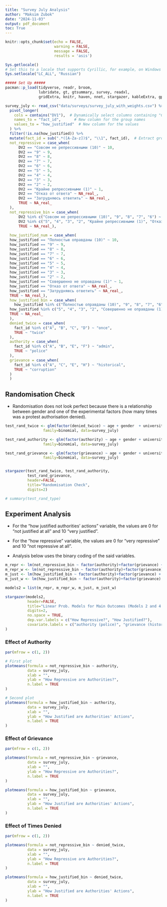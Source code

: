 ```yaml
---
title: "Survey July Analysis"
author: "Maksim Zubok"
date: "2024-11-03"
output: pdf_document
toc: True
---
```


```r
knitr::opts_chunk$set(echo = FALSE,
                      warning = FALSE,
                      message = FALSE,
                      results = 'asis')

Sys.getlocale()
# Set this to a locale that supports Cyrillic, for example, on Windows
Sys.setlocale("LC_ALL", "Russian")

##### Set Up #####
pacman::p_load(tidyverse, readr, broom, 
               lubridate, gt, gtsummary, survey, readxl,
               gridExtra, knitr, haven, nnet, stargazer, kableExtra, gplots)
```



```r
survey_july <- read_csv("data/surveys/survey_july_with_weights.csv") %>% 
  pivot_longer(
    cols = contains("DV1"),  # Dynamically select columns containing "Group"
    names_to = "fact_id",      # New column for the group names
    values_to = "how_justified"  # New column for the values
  ) %>%
  filter(!is.na(how_justified)) %>% 
  mutate(fact_id = sub(".*([A-Za-z])$", "\\1", fact_id),  # Extract group numbers,
  not_repressive = case_when(
      DV2 == "Совсем не репрессивными (10)" ~ 10,
      DV2 == "9" ~ 9,
      DV2 == "8" ~ 8,
      DV2 == "7" ~ 7,
      DV2 == "6" ~ 6,
      DV2 == "5" ~ 5,
      DV2 == "4" ~ 4,
      DV2 == "3" ~ 3,
      DV2 == "2" ~ 2,
      DV2 == "Крайне репрессивными (1)" ~ 1,
      DV2 == "Отказ от ответа" ~ NA_real_,
      DV2 == "Затрудняюсь ответить" ~ NA_real_,
      TRUE ~ NA_real_
  ),
  not_repressive_bin = case_when(
      DV2 %in% c("Совсем не репрессивными (10)", "9", "8", "7", "6") ~ 1,
      DV2 %in% c("5", "4", "3", "2", "Крайне репрессивными (1)", "Отказ от ответа", "Затрудняюсь ответить") ~ 0,
      TRUE ~ NA_real_),
  
  how_justified_num = case_when(
  how_justified == "Полностью оправданы (10)" ~ 10,
  how_justified == "9" ~ 9,
  how_justified == "8" ~ 8,
  how_justified == "7" ~ 7,
  how_justified == "6" ~ 6,
  how_justified == "5" ~ 5,
  how_justified == "4" ~ 4,
  how_justified == "3" ~ 3,
  how_justified == "2" ~ 2,
  how_justified == "Совершенно не оправданы (1)" ~ 1,
  how_justified == "Отказ от ответа" ~ NA_real_,
  how_justified == "Затрудняюсь ответить" ~ NA_real_,
  TRUE ~ NA_real_),
  how_justified_bin = case_when(
    how_justified %in% c("Полностью оправданы (10)", "9", "8", "7", "6") ~ 1,
  how_justified %in% c("5", "4", "3", "2", "Совершенно не оправданы (1)", "Отказ от ответа", "Затрудняюсь ответить") ~ 0,
  TRUE ~ NA_real_
  ),
  denied_twice = case_when(
    fact_id %in% c("A", "B", "C", "D") ~ "once",
    TRUE ~ "twice"
  ), 
  authority = case_when(
    fact_id %in% c("A", "B", "E", "F") ~ "admin",
    TRUE ~ "police"
  ),
  grievance = case_when(
    fact_id %in% c("A", "C", "E", "H") ~ "historical",
    TRUE ~ "corruption"
  )
  )
```


\newpage
## Randomisation Check

* Randomisation does not look perfect because there is a relationship between gender and one of the experimental factors (how many times was a protest authorisation denied).

```r
test_rand_twice <- glm(factor(denied_twice) ~ age + gender  + university_education,
                 family=binomial, data=survey_july)

test_rand_authority <- glm(factor(authority) ~ age + gender + university_education,
                 family=binomial, data=survey_july)

test_rand_grievance <- glm(factor(grievance) ~ age + gender + university_education,
                 family=binomial, data=survey_july)


stargazer(test_rand_twice, test_rand_authority,
          test_rand_grievance,
          header=FALSE,
          title="Randomisation Check",
          digits=2)

# summary(test_rand_type)
```

\newpage

## Experiment Analysis

* For the "how justified authorities' actions" variable, the values are 0 for "not justified at all" and 10 "very justified".

* For the "how repressive" variable, the values are 0 for "very repressive" and 10 "not repressive at all".

* Analysis below uses the binary coding of the said variables.

```r

m_repr <- lm(not_repressive_bin ~ factor(authority)+factor(grievance) + factor(denied_twice), data = survey_july)
m_repr_w <- lm(not_repressive_bin ~ factor(authority)+factor(grievance) + factor(denied_twice), data = survey_july, weights = weight_poststratify)
m_just <- lm(how_justified_bin ~ factor(authority)+factor(grievance) + factor(denied_twice), data = survey_july)
m_just_w <- lm(how_justified_bin ~ factor(authority)+factor(grievance) + factor(denied_twice), data = survey_july, weights = weight_poststratify)
```

```r
models2 = list(m_repr, m_repr_w, m_just, m_just_w)

stargazer(models2,
          header=FALSE,
          title="Linear Prob. Models for Main Outcomes (Models 2 and 4 are Weighted)",
          digits=2,
          no.space = TRUE,
          dep.var.labels = c("How Repressive?", "How Justified?"),
          covariate.labels = c("authority (police)", "grievance (historical)", "denied times (twice)")
)
```


### Effect of Authority

```r

par(mfrow = c(1, 2))

# First plot
plotmeans(formula = not_repressive_bin ~ authority,  
          data = survey_july,           
          xlab = "",  
          ylab = "How Repressive are Authorities?",          
          n.label = TRUE              
)

# Second plot
plotmeans(formula = how_justified_bin ~ authority,  
          data = survey_july,           
          xlab = "",  
          ylab = "How Justified are Authorities' Actions",          
          n.label = TRUE              
)


```


### Effect of Grievance

```r

par(mfrow = c(1, 2))

plotmeans(formula = not_repressive_bin ~ grievance,  
          data = survey_july,           
          xlab = "",  
          ylab = "How Repressive are Authorities?",          
          n.label = TRUE              
)

plotmeans(formula = how_justified_bin ~ grievance,  
          data = survey_july,           
          xlab = "",  
          ylab = "How Justified are Authorities' Actions",          
          n.label = TRUE              
)

```


### Effect of Times Denied

```r

par(mfrow = c(1, 2))

plotmeans(formula = not_repressive_bin ~ denied_twice,  
          data = survey_july,           
          xlab = "",  
          ylab = "How Repressive are Authorities?",          
          n.label = TRUE              
)

plotmeans(formula = how_justified_bin ~ denied_twice,  
          data = survey_july,           
          xlab = "",  
          ylab = "How Justified are Authorities' Actions",          
          n.label = TRUE              
)

```




